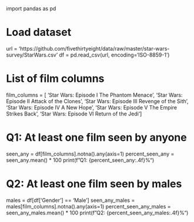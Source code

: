 import pandas as pd

# Load dataset
url = 'https://github.com/fivethirtyeight/data/raw/master/star-wars-survey/StarWars.csv'
df = pd.read_csv(url, encoding='ISO-8859-1')

# List of film columns
film_columns = [
    'Star Wars: Episode I  The Phantom Menace',
    'Star Wars: Episode II  Attack of the Clones',
    'Star Wars: Episode III  Revenge of the Sith',
    'Star Wars: Episode IV  A New Hope',
    'Star Wars: Episode V The Empire Strikes Back',
    'Star Wars: Episode VI Return of the Jedi'
]

# Q1: At least one film seen by anyone
seen_any = df[film_columns].notna().any(axis=1)
percent_seen_any = seen_any.mean() * 100
print(f"Q1: {percent_seen_any:.4f}%")

# Q2: At least one film seen by males
males = df[df['Gender'] == 'Male']
seen_any_males = males[film_columns].notna().any(axis=1)
percent_seen_any_males = seen_any_males.mean() * 100
print(f"Q2: {percent_seen_any_males:.4f}%")